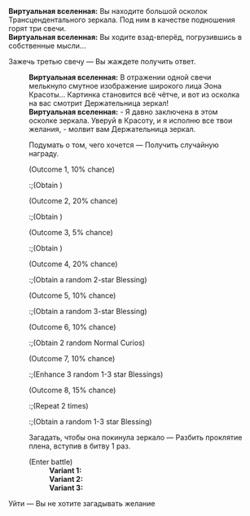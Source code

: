 {{Диалог Начало}}
:'''Виртуальная вселенная:''' Вы находите большой осколок Трансцендентального зеркала. Под ним в качестве подношения горят три свечи.
:'''Виртуальная вселенная:''' Вы ходите взад-вперёд, погрузившись в собственные мысли...
:{{Диалог|Звезда}} Зажечь третью свечу &mdash; Вы жаждете получить ответ.
::'''Виртуальная вселенная:''' В отражении одной свечи мелькнуло смутное изображение широкого лица Эона Красоты... Картинка становится всё чётче, и вот из осколка на вас смотрит Держательница зеркал!
::'''Виртуальная вселенная:''' - Я давно заключена в этом осколке зеркала. Уверуй в Красоту, и я исполню все твои желания, - молвит вам Держательница зеркал.
::{{Диалог|Звезда}} Подумать о том, чего хочется &mdash; Получить случайную награду.
::;(Outcome 1, 10% chance)
:::;(Obtain {{Предмет|Космические фрагменты|20|x=50}})
::;(Outcome 2, 20% chance)
:::;(Obtain {{Предмет|Космические фрагменты|20|x=150}})
::;(Outcome 3, 5% chance)
:::;(Obtain {{Предмет|Космические фрагменты|20|x=300}})
::;(Outcome 4, 20% chance)
:::;(Obtain a random 2-star Blessing)
::;(Outcome 5, 10% chance)
:::;(Obtain a random 3-star Blessing)
::;(Outcome 6, 10% chance)
:::;(Obtain 2 random Normal Curios)
::;(Outcome 7, 10% chance)
:::;(Enhance 3 random 1-3 star Blessings)
::;(Outcome 8, 15% chance)
:::;(Repeat 2 times)
:::;(Obtain a random 1-3 star Blessing)
::{{Диалог|Звезда}} Загадать, чтобы она покинула зеркало &mdash; Разбить проклятие плена, вступив в битву 1 раз.
::;(Enter battle)
:::'''Variant 1:''' {{Список врагов|mode=sent|Тень вечнозимья*2/-25% НР; Тень хранительницы (неисправная)*1/-25% НР}}
:::'''Variant 2:''' {{Список врагов|mode=sent|Мнимый ткач*2/-25% НР; Тень пожирательницы (неисправная)*1/-25% НР}}
:::'''Variant 3:''' {{Список врагов|mode=sent|Поражённый Марой солдат*2/-25% НР; Вознёсшаяся (неисправная)*1/-25% НР}}
:{{Диалог|Звезда}} Уйти &mdash; Вы не хотите загадывать желание
{{Диалог Конец}}